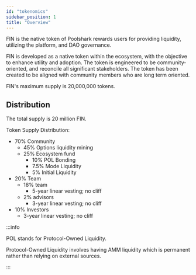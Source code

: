 ```yaml
---
id: "tokenomics"
sidebar_position: 1
title: "Overview"
---
```

 
FIN is the native token of Poolshark rewards users for providing liquidity, utilizing the platform, and DAO governance. 

FIN is developed as a native token within the ecosystem, with the objective to enhance utility and adoption. The token is engineered to be community-oriented, and reconcile all significant stakeholders. The token has been created to be aligned with community members who are long term oriented.

FIN's maximum supply is 20,000,000 tokens.

## Distribution 
The total supply is 20 million FIN.

Token Supply Distribution: 
- 70% Community
    - 45% Options liquidity mining
    - 25% Ecosystem fund
        - 10% POL Bonding
        - 7.5% Mode Liquidity
        - 5% Initial Liquidity
- 20% Team
    - 18% team
        - 5-year linear vesting; no cliff
    - 2% advisors 
        - 3-year linear vesting; no cliff
- 10% Investors
    - 3-year linear vesting; no cliff

:::info

POL stands for Protocol-Owned Liquidity.

Protocol-Owned Liquidity involves having AMM liquidity which is permanent rather than relying on external sources.

:::


